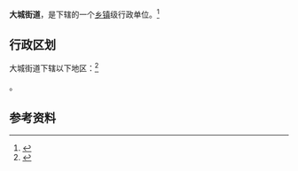 {{中国乡级行政区|62/05/02/001/000}}

'''大城街道'''，是{{PRC admin/fullname|62/05/02/001/000|3}}下辖的一个[[乡镇|乡镇]]级行政单位。<ref>{{PRC admin/ref sgc|{{PRC admin/parent|62/05/02/001/000}}}}</ref>

== 行政区划 ==

大城街道下辖以下地区：<ref>{{PRC admin/ref sgc|62/05/02/001/000}}</ref>

{{PRC admin/children|62/05/02/001/000}}。

== 参考资料 ==

{{reflist}}

{{行政区划小作品}}
{{PRC admin/navcat|62/05/02/001/000}}